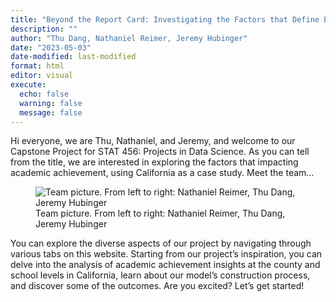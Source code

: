```yaml
---
title: "Beyond the Report Card: Investigating the Factors that Define Educational Achievement using California as a Case Study"
description: ""
author: "Thu Dang, Nathaniel Reimer, Jeremy Hubinger"
date: "2023-05-03"
date-modified: last-modified
format: html
editor: visual
execute: 
  echo: false
  warning: false
  message: false
---
```


Hi everyone, we are Thu, Nathaniel, and Jeremy, and welcome to our Capstone Project for STAT 456: Projects in Data Science. As you can tell from the title, we are interested in exploring the factors that impacting academic achievement, using California as a case study. Meet the team...

![Team picture. From left to right: Nathaniel Reimer, Thu Dang, Jeremy Hubinger](group_picture.jpg)

You can explore the diverse aspects of our project by navigating through various tabs on this website. Starting from our project's inspiration, you can delve into the analysis of academic achievement insights at the county and school levels in California, learn about our model's construction process, and discover some of the outcomes. Are you excited? Let's get started!
